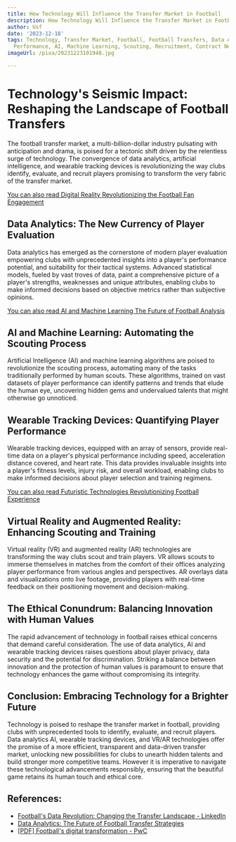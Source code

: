 ```yaml
---
title: How Technology Will Influence the Transfer Market in Football
description: How Technology Will Influence the Transfer Market in Football
author: Usf
date: '2023-12-18'
tags: Technology, Transfer Market, Football, Football Transfers, Data Analytics, Player
  Performance, AI, Machine Learning, Scouting, Recruitment, Contract Negotiations
imageUrl: /pixa/20231223101948.jpg

---
```

# Technology's  Seismic Impact: Reshaping the Landscape of Football Transfers

The football transfer market, a multi-billion-dollar industry pulsating with anticipation and drama, is poised for a tectonic shift driven by the relentless  surge of technology.  The convergence of data analytics, artificial intelligence, and wearable tracking devices  is revolutionizing the way clubs  identify, evaluate,  and recruit players promising to transform the  very fabric  of the  transfer market.

[You can also read Digital  Reality Revolutionizing the Football Fan Engagement](Digital%20Reality%20Revolutionizing%20the%20Football%20Fan%20Engagement)


##  Data Analytics: The New  Currency of Player Evaluation

Data  analytics has emerged  as the cornerstone of modern player evaluation empowering clubs with unprecedented insights into  a player's performance  potential, and suitability  for their tactical systems. Advanced statistical models, fueled by vast troves of data, paint a comprehensive picture of a player's strengths, weaknesses and unique attributes, enabling clubs to make informed decisions based on objective metrics rather than subjective opinions.

[You can also read AI and Machine Learning The Future of Football Analysis](AI%20and%20Machine%20Learning%20The%20Future%20of%20Football%20Analysis)


##  AI and Machine Learning: Automating the Scouting Process

Artificial Intelligence (AI) and machine learning algorithms are  poised to revolutionize the scouting process, automating many of the tasks traditionally performed by human scouts. These algorithms, trained on vast datasets of player performance can identify patterns and trends that elude the human eye, uncovering hidden gems and undervalued talents that might otherwise go unnoticed.

## Wearable  Tracking Devices: Quantifying Player Performance

Wearable  tracking devices, equipped  with an array of sensors, provide real-time data on a player's physical performance including speed, acceleration distance covered, and heart  rate. This data provides invaluable  insights into a player's  fitness levels, injury risk, and overall workload,  enabling clubs  to make informed decisions about player selection and training regimens.

[You can also read Futuristic Technologies Revolutionizing Football Experience](Futuristic%20Technologies%20Revolutionizing%20Football%20Experience)


## Virtual  Reality and Augmented Reality: Enhancing Scouting and Training

Virtual reality (VR) and augmented reality (AR) technologies are transforming the way clubs scout and train players. VR allows scouts to immerse themselves  in matches  from the comfort  of their offices analyzing player performance from various angles and perspectives.  AR overlays data and visualizations onto  live footage, providing  players  with real-time feedback on their positioning movement and decision-making.

## The Ethical Conundrum: Balancing Innovation  with Human Values

The rapid  advancement of technology in  football raises ethical concerns that demand careful consideration. The use of data analytics, AI and wearable tracking devices raises questions about player privacy, data security and the potential for discrimination.  Striking a balance between innovation and the protection of human values is paramount to ensure that technology enhances the game without compromising its integrity.

## Conclusion: Embracing Technology for a Brighter Future

Technology is poised to reshape the transfer market in  football, providing clubs with  unprecedented tools to identify,  evaluate, and recruit players. Data analytics AI, wearable tracking  devices, and  VR/AR technologies offer the promise of a more efficient, transparent  and data-driven transfer  market, unlocking new possibilities for clubs to unearth hidden talents and build stronger more competitive teams. However it is imperative to navigate these technological  advancements responsibly, ensuring  that the beautiful game retains its human touch and  ethical core.

## References:
- [Football's Data Revolution: Changing the Transfer Landscape - LinkedIn](https://www.linkedin.com/pulse/footballs-data-revolution-changing-transfer-landscape)
- [Data Analytics: The Future of Football Transfer Strategies](https://www.linkedin.com/pulse/data-analytics-future-football-transfer-strategies-brandsen-sports)
- [[PDF] Football's digital transformation - PwC](https://www.pwc.ch/en/publications/2016/Pwc_publication_sport_footbal_digital_transformation_aug2016.pdf)
